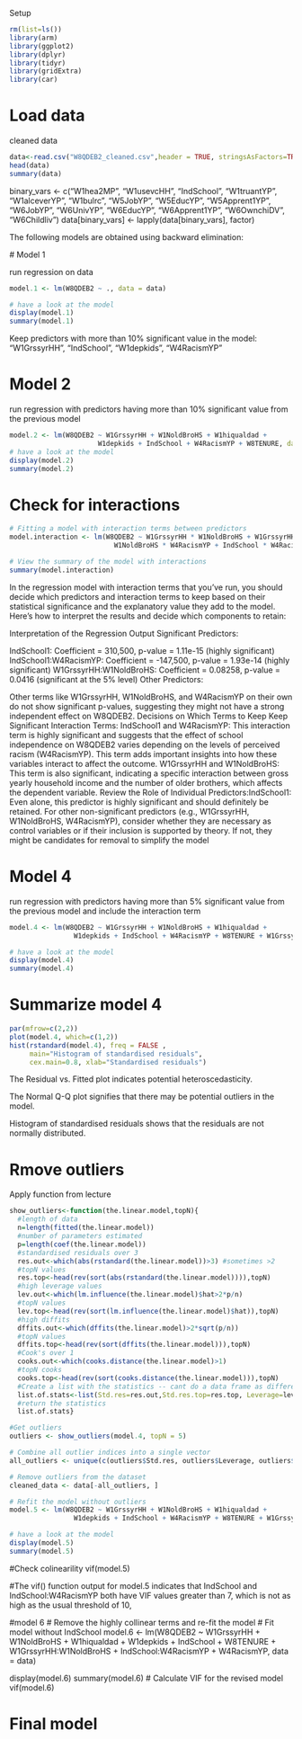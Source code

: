 Setup
```r
rm(list=ls())
library(arm)
library(ggplot2)
library(dplyr)
library(tidyr)
library(gridExtra)
library(car)
```

# Load data

cleaned data
```r
data<-read.csv("W8QDEB2_cleaned.csv",header = TRUE, stringsAsFactors=TRUE)
head(data)
summary(data)
```

binary_vars <- c("W1hea2MP", "W1usevcHH", "IndSchool", "W1truantYP", "W1alceverYP", "W1bulrc",
                 "W5JobYP", "W5EducYP", "W5Apprent1YP", "W6JobYP", "W6UnivYP", "W6EducYP",
                 "W6Apprent1YP", "W6OwnchiDV", "W6Childliv")
data[binary_vars] <- lapply(data[binary_vars], factor)

The following models are obtained using backward elimination:
  
  # Model 1
  
  run regression on data
```r
model.1 <- lm(W8QDEB2 ~ ., data = data)

# have a look at the model
display(model.1)
summary(model.1)
```
Keep predictors with more than 10% significant value in the model: "W1GrssyrHH", "IndSchool", "W1depkids", "W4RacismYP"

# Model 2

run regression with predictors having more than 10% significant value from the previous model 

```r
model.2 <- lm(W8QDEB2 ~ W1GrssyrHH + W1NoldBroHS + W1hiqualdad +
                      W1depkids + IndSchool + W4RacismYP + W8TENURE, data = data)
# have a look at the model
display(model.2)
summary(model.2)
```


# Check for interactions

```r
# Fitting a model with interaction terms between predictors
model.interaction <- lm(W8QDEB2 ~ W1GrssyrHH * W1NoldBroHS + W1GrssyrHH * IndSchool +
                          W1NoldBroHS * W4RacismYP + IndSchool * W4RacismYP, data = data)

# View the summary of the model with interactions
summary(model.interaction)
```

In the regression model with interaction terms that you've run, you should decide which predictors and interaction terms to keep based on their statistical significance and the explanatory value they add to the model. Here's how to interpret the results and decide which components to retain:
  
  Interpretation of the Regression Output
Significant Predictors:
  
  IndSchool1: Coefficient = 310,500, p-value = 1.11e-15 (highly significant)
IndSchool1:W4RacismYP: Coefficient = -147,500, p-value = 1.93e-14 (highly significant)
W1GrssyrHH:W1NoldBroHS: Coefficient = 0.08258, p-value = 0.0416 (significant at the 5% level)
Other Predictors:
  
  Other terms like W1GrssyrHH, W1NoldBroHS, and W4RacismYP on their own do not show significant p-values, suggesting they might not have a strong independent effect on W8QDEB2.
Decisions on Which Terms to Keep
Keep Significant Interaction Terms: IndSchool1 and W4RacismYP: This interaction term is highly significant and suggests that the effect of school independence on W8QDEB2 varies depending on the levels of perceived racism (W4RacismYP). 
This term adds important insights into how these variables interact to affect the outcome.
W1GrssyrHH and W1NoldBroHS: This term is also significant, indicating a specific interaction between gross yearly household income and the number of older brothers, which affects the dependent variable.
Review the Role of Individual Predictors:IndSchool1: Even alone, this predictor is highly significant and should definitely be retained.
For other non-significant predictors (e.g., W1GrssyrHH, W1NoldBroHS, W4RacismYP), consider whether they are necessary as control variables or if their inclusion is supported by theory. If not, they might be candidates for removal to simplify the model

# Model 4

run regression with predictors having more than 5% significant value from the previous model and include the interaction term

```r
model.4 <- lm(W8QDEB2 ~ W1GrssyrHH + W1NoldBroHS + W1hiqualdad +
                W1depkids + IndSchool + W4RacismYP + W8TENURE + W1GrssyrHH:W1NoldBroHS + IndSchool:W4RacismYP, data = data)

# have a look at the model
display(model.4)
summary(model.4)
```
# Summarize model 4
```r
par(mfrow=c(2,2))
plot(model.4, which=c(1,2))
hist(rstandard(model.4), freq = FALSE ,
     main="Histogram of standardised residuals",
     cex.main=0.8, xlab="Standardised residuals")
```
The Residual vs. Fitted plot indicates potential heteroscedasticity. 

The Normal Q-Q plot signifies that there may be potential outliers in the model. 

Histogram of standardised residuals shows that the residuals are not normally distributed. 


# Rmove outliers

Apply function from lecture

```r
show_outliers<-function(the.linear.model,topN){
  #length of data
  n=length(fitted(the.linear.model))
  #number of parameters estimated
  p=length(coef(the.linear.model))
  #standardised residuals over 3
  res.out<-which(abs(rstandard(the.linear.model))>3) #sometimes >2
  #topN values
  res.top<-head(rev(sort(abs(rstandard(the.linear.model)))),topN)
  #high leverage values
  lev.out<-which(lm.influence(the.linear.model)$hat>2*p/n)
  #topN values
  lev.top<-head(rev(sort(lm.influence(the.linear.model)$hat)),topN)
  #high diffits
  dffits.out<-which(dffits(the.linear.model)>2*sqrt(p/n))
  #topN values
  dffits.top<-head(rev(sort(dffits(the.linear.model))),topN)
  #Cook's over 1
  cooks.out<-which(cooks.distance(the.linear.model)>1)
  #topN cooks
  cooks.top<-head(rev(sort(cooks.distance(the.linear.model))),topN)
  #Create a list with the statistics -- cant do a data frame as different lengths 
  list.of.stats<-list(Std.res=res.out,Std.res.top=res.top, Leverage=lev.out, Leverage.top=lev.top, DFFITS=dffits.out, DFFITS.top=dffits.top, Cooks=cooks.out,Cooks.top=cooks.top)
  #return the statistics
  list.of.stats}
```

```r
#Get outliers
outliers <- show_outliers(model.4, topN = 5) 

# Combine all outlier indices into a single vector
all_outliers <- unique(c(outliers$Std.res, outliers$Leverage, outliers$DFFITS, outliers$Cooks))

# Remove outliers from the dataset
cleaned_data <- data[-all_outliers, ]

# Refit the model without outliers
model.5 <- lm(W8QDEB2 ~ W1GrssyrHH + W1NoldBroHS + W1hiqualdad +
                W1depkids + IndSchool + W4RacismYP + W8TENURE + W1GrssyrHH:W1NoldBroHS + IndSchool:W4RacismYP, data = cleaned_data)

# have a look at the model
display(model.5)
summary(model.5)
```
#Check colinearility
vif(model.5)

#The vif() function output for model.5 indicates that IndSchool and IndSchool:W4RacismYP both have VIF values greater than 7, which is not as high as the usual threshold of 10, 

#model 6
# Remove the highly collinear terms and re-fit the model
# Fit model without IndSchool
model.6 <- lm(W8QDEB2 ~ W1GrssyrHH + W1NoldBroHS + W1hiqualdad +
                W1depkids + IndSchool + W8TENURE + W1GrssyrHH:W1NoldBroHS + IndSchool:W4RacismYP + W4RacismYP, data = data)

display(model.6)
summary(model.6)
# Calculate VIF for the revised model
vif(model.6)


# Final model
